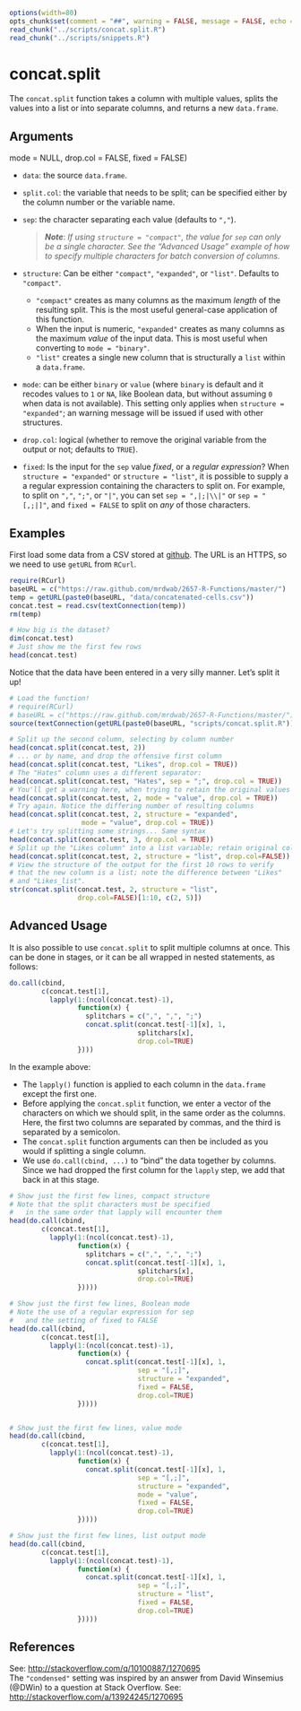 
```r
options(width=80)
opts_chunk$set(comment = "##", warning = FALSE, message = FALSE, echo = TRUE, tidy = FALSE, size="small")
read_chunk("../scripts/concat.split.R")
read_chunk("../scripts/snippets.R")
```

# concat.split

The `concat.split` function takes a column with multiple values, splits the values into a list or into separate columns, and returns a new `data.frame`.

## Arguments

mode = NULL, drop.col = FALSE, fixed = FALSE)

* `data`: the source `data.frame`.
* `split.col`: the variable that needs to be split; can be specified either by the column number or the variable name.
* `sep`: the character separating each value (defaults to `","`). 

    > ***Note***: *If using `structure = "compact"`, the value for `sep` can only be a single character. See the "Advanced Usage" example of how to specify multiple characters for batch conversion of columns.*

* `structure`: Can be either `"compact"`, `"expanded"`, or `"list"`. Defaults to `"compact"`.
    * `"compact"` creates as many columns as the maximum *length* of the resulting split. This is the most useful general-case application of this function.
    * When the input is numeric, `"expanded"` creates as many columns as the maximum *value* of the input data. This is most useful when converting to `mode = "binary"`.
    * `"list"` creates a single new column that is structurally a `list` within a `data.frame`.
* `mode`: can be either `binary` or `value` (where `binary` is default and it recodes values to `1` or `NA`, like Boolean data, but without assuming `0` when data is not available). This setting only applies when `structure = "expanded"`; an warning message will be issued if used with other structures.
* `drop.col`: logical (whether to remove the original variable from the output or not; defaults to `TRUE`).
* `fixed`: Is the input for the `sep` value *fixed*, or a *regular expression*? When `structure = "expanded"` or `structure = "list"`, it is possible to supply a a regular expression containing the characters to split on. For example, to split on `","`, `";"`, or `"|"`, you can set `sep = ",|;|\\|"` or `sep = "[,;|]"`, and `fixed = FALSE` to split on *any* of those characters. 

## Examples

First load some data from a CSV stored at [github](http://github.com). The URL is an HTTPS, so we need to use `getURL` from `RCurl`.

```r
require(RCurl)
baseURL = c("https://raw.github.com/mrdwab/2657-R-Functions/master/")
temp = getURL(paste0(baseURL, "data/concatenated-cells.csv"))
concat.test = read.csv(textConnection(temp))
rm(temp)

# How big is the dataset?
dim(concat.test)
# Just show me the first few rows
head(concat.test)
```

Notice that the data have been entered in a very silly manner. Let's split it up!

```r
# Load the function!
# require(RCurl)
# baseURL = c("https://raw.github.com/mrdwab/2657-R-Functions/master/")
source(textConnection(getURL(paste0(baseURL, "scripts/concat.split.R"))))

# Split up the second column, selecting by column number
head(concat.split(concat.test, 2))
# ... or by name, and drop the offensive first column
head(concat.split(concat.test, "Likes", drop.col = TRUE))
# The "Hates" column uses a different separator:
head(concat.split(concat.test, "Hates", sep = ";", drop.col = TRUE))
# You'll get a warning here, when trying to retain the original values
head(concat.split(concat.test, 2, mode = "value", drop.col = TRUE))
# Try again. Notice the differing number of resulting columns
head(concat.split(concat.test, 2, structure = "expanded", 
                  mode = "value", drop.col = TRUE))
# Let's try splitting some strings... Same syntax
head(concat.split(concat.test, 3, drop.col = TRUE))
# Split up the "Likes column" into a list variable; retain original column
head(concat.split(concat.test, 2, structure = "list", drop.col=FALSE))
# View the structure of the output for the first 10 rows to verify 
# that the new column is a list; note the difference between "Likes"
# and "Likes_list".
str(concat.split(concat.test, 2, structure = "list", 
                 drop.col=FALSE)[1:10, c(2, 5)])
```

## Advanced Usage

It is also possible to use `concat.split` to split multiple columns at once. This can be done in stages, or it can be all wrapped in nested statements, as follows:

```r
do.call(cbind, 
        c(concat.test[1], 
          lapply(1:(ncol(concat.test)-1), 
                 function(x) {
                   splitchars = c(",", ",", ";")
                   concat.split(concat.test[-1][x], 1,
                                splitchars[x],
                                drop.col=TRUE)
                 })))
```

In the example above:

* The `lapply()` function is applied to each column in the `data.frame` except the first one.
* Before applying the `concat.split` function, we enter a vector of the characters on which we should split, in the same order as the columns. Here, the first two columns are separated by commas, and the third is separated by a semicolon.
* The `concat.split` function arguments can then be included as you would if splitting a single column.
* We use `do.call(cbind, ...)` to "bind" the data together by columns. Since we had dropped the first column for the `lapply` step, we add that back in at this stage.

```r
# Show just the first few lines, compact structure
# Note that the split characters must be specified
#   in the same order that lapply will encounter them
head(do.call(cbind, 
        c(concat.test[1], 
          lapply(1:(ncol(concat.test)-1), 
                 function(x) {
                   splitchars = c(",", ",", ";")
                   concat.split(concat.test[-1][x], 1,
                                splitchars[x],
                                drop.col=TRUE)
                 }))))

# Show just the first few lines, Boolean mode
# Note the use of a regular expression for sep
#   and the setting of fixed to FALSE
head(do.call(cbind, 
        c(concat.test[1], 
          lapply(1:(ncol(concat.test)-1), 
                 function(x) {
                   concat.split(concat.test[-1][x], 1,
                                sep = "[,;]",
                                structure = "expanded",
                                fixed = FALSE,
                                drop.col=TRUE)
                 }))))


# Show just the first few lines, value mode
head(do.call(cbind, 
        c(concat.test[1], 
          lapply(1:(ncol(concat.test)-1), 
                 function(x) {
                   concat.split(concat.test[-1][x], 1,
                                sep = "[,;]",
                                structure = "expanded",
                                mode = "value",
                                fixed = FALSE,
                                drop.col=TRUE)
                 }))))

# Show just the first few lines, list output mode
head(do.call(cbind, 
        c(concat.test[1], 
          lapply(1:(ncol(concat.test)-1), 
                 function(x) {
                   concat.split(concat.test[-1][x], 1,
                                sep = "[,;]",
                                structure = "list",
                                fixed = FALSE,
                                drop.col=TRUE)
                 }))))
```

## References

See: [http://stackoverflow.com/q/10100887/1270695](http://stackoverflow.com/q/10100887/1270695)    
The `"condensed"` setting was inspired by an answer from David Winsemius (@DWin) to a question at Stack Overflow. See: [http://stackoverflow.com/a/13924245/1270695](http://stackoverflow.com/a/13924245/1270695) 

\cleardoublepage
